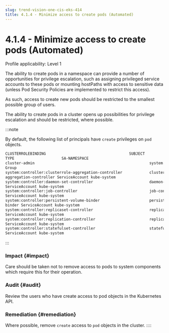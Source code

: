```yaml
---
slug: trend-vision-one-cis-eks-414
title: 4.1.4 - Minimize access to create pods (Automated)
---
```

# 4.1.4 - Minimize access to create pods (Automated)

Profile applicability: Level 1

The ability to create pods in a namespace can provide a number of opportunities for privilege escalation, such as assigning privileged service accounts to these pods or mounting hostPaths with access to sensitive data (unless Pod Security Policies are implemented to restrict this access).

As such, access to create new pods should be restricted to the smallest possible group of users.

The ability to create pods in a cluster opens up possibilities for privilege escalation and should be restricted, where possible.

:::note

By default, the following list of principals have `create` privileges on `pod` objects.

```bash
CLUSTERROLEBINDING                                     SUBJECT
TYPE                     SA-NAMESPACE
cluster-admin                                                   system:masters
Group
system:controller:clusterrole-aggregation-controller            clusterrole-
aggregation-controller ServiceAccount kube-system
system:controller:daemon-set-controller                         daemon-set-controller
ServiceAccount kube-system
system:controller:job-controller                                job-controller
ServiceAccount kube-system
system:controller:persistent-volume-binder                      persistent-volume-
binder ServiceAccount kube-system
system:controller:replicaset-controller                         replicaset-controller
ServiceAccount kube-system
system:controller:replication-controller                        replication-controller
ServiceAccount kube-system
system:controller:statefulset-controller                        statefulset-controller
ServiceAccount kube-system
```
:::

### Impact {#impact}

Care should be taken not to remove access to pods to system components which require this for their operation.

### Audit {#audit}

Review the users who have create access to pod objects in the Kubernetes API.

### Remediation {#remediation}

Where possible, remove `create` access to `pod` objects in the cluster.
::::
